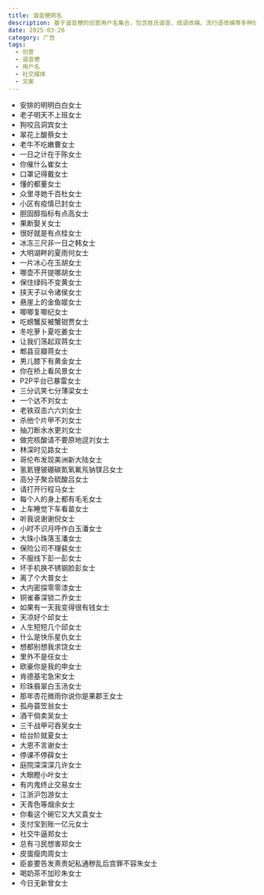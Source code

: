 ```yaml
---
title: 谐音梗网名
description: 基于谐音梗的创意用户名集合，包含姓氏谐音、成语改编、流行语改编等多种玩法，为社交媒体用户名提供灵感
date: 2025-03-20
category: 广告
tags:
  - 创意
  - 谐音梗
  - 用户名
  - 社交媒体
  - 文案
---
```


- 安排的明明白白女士
- 老子明天不上班女士
- 狗咬吕洞宾女士
- 翠花上酸蔡女士
- 老牛不吃嫩曹女士
- 一日之计在于陈女士
- 你催什么崔女士
- 口罩记得戴女士
- 懂的都董女士
- 众里寻她千百杜女士
- 小区有疫情已封女士
- 胆固醇指标有点高女士
- 果断娶关女士
- 很好就是有点桂女士
- 冰冻三尺非一日之韩女士
- 大明湖畔的夏雨何女士
- 一片冰心在玉胡女士
- 哪壶不开提哪胡女士
- 保住绿码不变黄女士
- 挟天子以令诸侯女士
- 悬崖上的金鱼姬女士
- 唧唧复唧纪女士
- 吃螃蟹反被蟹钳贾女士
- 冬吃萝卜夏吃姜女士
- 让我们荡起双蒋女士
- 郫县豆瓣蒋女士
- 男儿膝下有黄金女士
- 你在桥上看风景女士
- P2P平台已暴雷女士
- 三分讥笑七分薄梁女士
- 一个达不刘女士
- 老铁双击六六刘女士
- 杀他个片甲不刘女士
- 抽刀断水水更刘女士
- 做完核酸请不要原地逗刘女士
- 林深时见路女士
- 哥伦布发现美洲新大陆女士
- 氢氦锂铍硼碳氮氧氟氖钠镁吕女士
- 高分子聚合硫酸吕女士
- 请打开行程马女士
- 每个人的身上都有毛毛女士
- 上车睡觉下车看苗女士
- 听我说谢谢倪女士
- 小时不识月呼作白玉潘女士
- 大珠小珠落玉潘女士
- 保险公司不理裴女士
- 不服线下彭一彭女士
- 坏手机换不锈钢脸彭女士
- 离了个大普女士
- 大内密探零零漆女士
- 铜雀春深锁二乔女士
- 如果有一天我变得很有钱女士
- 天凉好个邱女士
- 人生短短几个邱女士
- 什么是快乐星仇女士
- 想都别想我求饶女士
- 里外不是任女士
- 欧豪你是我的申女士
- 肯德基宅急宋女士
- 珍珠翡翠白玉汤女士
- 那年杏花微雨你说你是果郡王女士
- 孤舟蓑笠翁女士
- 酒干倘卖吴女士
- 三千战甲可吞吴女士
- 给台阶就夏女士
- 大恩不言谢女士
- 停课不停薛女士
- 庭院深深深几许女士
- 大眼瞪小叶女士
- 有内鬼终止交易女士
- 江浙沪包游女士
- 天青色等烟余女士
- 你看这个碗它又大又袁女士
- 支付宝到账一亿元女士
- 社交牛逼郑女士
- 总有刁民想害郑女士
- 皮蛋瘦肉周女士
- 臣妾要告发熹贵妃私通秽乱后宫罪不容朱女士
- 喝奶茶不加珍朱女士
- 今日无新曾女士

